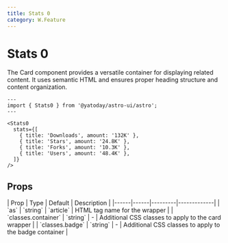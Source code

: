```yaml
---
title: Stats 0
category: W.Feature
---
```



# Stats 0

The Card component provides a versatile container for displaying related content. It uses semantic HTML and ensures proper heading structure and content organization.

<div className="space-y-12">
  <Demo title="">
    <Stats0
      stats={[
        { title: '132K', description: 'Downloads' },
        { title: '24.8K', description: 'Stars' },
        { title: '10.3K', description: 'Forks' },
        { title: '48.4K', description: 'Users' },
      ]}
    />
  </Demo>
</div>

```astro
---
import { Stats0 } from '@yatoday/astro-ui/astro';
---

<Stats0
  stats={[
    { title: 'Downloads', amount: '132K' },
    { title: 'Stars', amount: '24.8K' },
    { title: 'Forks', amount: '10.3K' },
    { title: 'Users', amount: '48.4K' },
  ]}
/>
```

## Props

<div className="overflow-x-auto">
  <div className="min-w-xl">
    | Prop | Type | Default | Description | 
    |------|------|---------|-------------| 
    | `as` | `string` | `article` | HTML tag name for the wrapper | 
    | `classes.container` | `string` | - | Additional CSS classes to apply to the card wrapper |
    | `classes.badge` | `string` | - | Additional CSS classes to apply to the badge container |
  </div>
</div>
